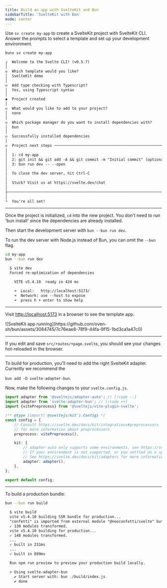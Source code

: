```yaml
---
title: Build an app with SvelteKit and Bun
sidebarTitle: 'SvelteKit with Bun'
mode: center
---
```


Use `sv create my-app` to create a SvelteKit project with SvelteKit CLI. Answer the prompts to select a template and set up your development environment.

```sh terminal icon="terminal"
bunx sv create my-app
```

```txt
┌  Welcome to the Svelte CLI! (v0.5.7)
│
◇  Which template would you like?
│  SvelteKit demo
│
◇  Add type checking with Typescript?
│  Yes, using Typescript syntax
│
◆  Project created
│
◇  What would you like to add to your project?
│  none
│
◇  Which package manager do you want to install dependencies with?
│  bun
│
◇  Successfully installed dependencies
│
◇  Project next steps ─────────────────────────────────────────────────────╮
│                                                                          │
│  1: cd my-app                                                            │
│  2: git init && git add -A && git commit -m "Initial commit" (optional)  │
│  3: bun run dev -- --open                                                │
│                                                                          │
│  To close the dev server, hit Ctrl-C                                     │
│                                                                          │
│  Stuck? Visit us at https://svelte.dev/chat                              │
│                                                                          │
├──────────────────────────────────────────────────────────────────────────╯
│
└  You're all set!
```

---

Once the project is initialized, `cd` into the new project. You don't need to run 'bun install' since the dependencies are already installed.

Then start the development server with `bun --bun run dev`.

To run the dev server with Node.js instead of Bun, you can omit the `--bun` flag.

```sh terminal icon="terminal"
cd my-app
bun --bun run dev
```

```txt
  $ vite dev
  Forced re-optimization of dependencies

    VITE v5.4.10  ready in 424 ms

    ➜  Local:   http://localhost:5173/
    ➜  Network: use --host to expose
    ➜  press h + enter to show help
```

---

Visit [http://localhost:5173](http://localhost:5173/) in a browser to see the template app.

<Frame>
	![SvelteKit app
	running](https://github.com/oven-sh/bun/assets/3084745/7c76eae8-78f9-44fa-9f15-1bd3ca1a47c0)
</Frame>

---

If you edit and save `src/routes/+page.svelte`, you should see your changes hot-reloaded in the browser.

---

To build for production, you'll need to add the right SvelteKit adapter. Currently we recommend the

`bun add -D svelte-adapter-bun`.

Now, make the following changes to your `svelte.config.js`.

```ts svelte.config.js icon="file-code"
import adapter from '@sveltejs/adapter-auto'; // [!code --]
import adapter from 'svelte-adapter-bun'; // [!code ++]
import {vitePreprocess} from '@sveltejs/vite-plugin-svelte';

/** @type {import('@sveltejs/kit').Config} */
const config = {
	// Consult https://svelte.dev/docs/kit/integrations#preprocessors
	// for more information about preprocessors
	preprocess: vitePreprocess(),

	kit: {
		// adapter-auto only supports some environments, see https://svelte.dev/docs/kit/adapter-auto for a list.
		// If your environment is not supported, or you settled on a specific environment, switch out the adapter.
		// See https://svelte.dev/docs/kit/adapters for more information about adapters.
		adapter: adapter(),
	},
};

export default config;
```

---

To build a production bundle:

```sh terminal icon="terminal"
bun --bun run build
```

```txt
  $ vite build
  vite v5.4.10 building SSR bundle for production...
  "confetti" is imported from external module "@neoconfetti/svelte" but never used in "src/routes/sverdle/+page.svelte".
  ✓ 130 modules transformed.
  vite v5.4.10 building for production...
  ✓ 148 modules transformed.
  ...
  ✓ built in 231ms
  ...
  ✓ built in 899ms

  Run npm run preview to preview your production build locally.

  > Using svelte-adapter-bun
    ✔ Start server with: bun ./build/index.js
    ✔ done
```
